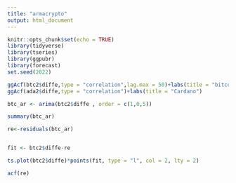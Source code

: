 ```yaml
---
title: "armacrypto"
output: html_document
---
```


```r
knitr::opts_chunk$set(echo = TRUE)
library(tidyverse)
library(tseries)
library(ggpubr)
library(forecast)
set.seed(2022)
```



```r
ggAcf(btc2$diffe,type = "correlation",lag.max = 50)+labs(title = "bitcoin")
ggAcf(ada2$diffe,type = "correlation")+labs(title = "Cardano")
```




```r
btc_ar <- arima(btc2$diffe , order = c(1,0,5))

summary(btc_ar)

re<-residuals(btc_ar)


fit <- btc2$diffe-re

ts.plot(btc2$diffe)*points(fit, type = "l", col = 2, lty = 2)

```

```r
acf(re)


```


